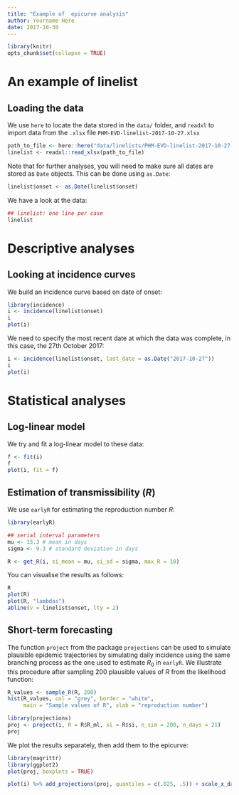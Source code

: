 ```yaml
---
title: "Example of  epicurve analysis"
author: Yourname Here
date: 2017-10-30
---
```


	
```r
library(knitr)
opts_chunk$set(collapse = TRUE)
```


# An example of linelist

## Loading the data

We use `here` to locate the data stored in the `data/` folder, and `readxl` to import data from the `.xlsx` file `PHM-EVD-linelist-2017-10-27.xlsx`
	
```r
path_to_file <- here::here("data/linelists/PHM-EVD-linelist-2017-10-27.xlsx")
linelist <- readxl::read_xlsx(path_to_file)
```

Note that for further analyses, you will need to make sure all dates are stored
as `Date` objects. This can be done using `as.Date`:

```r
linelist$onset <- as.Date(linelist$onset)
```

We have a look at the data:
```r
## linelist: one line per case
linelist
```



# Descriptive analyses

## Looking at incidence curves

We build an incidence curve based on date of onset:

```r
library(incidence)
i <- incidence(linelist$onset)
i
plot(i)
```

We need to specify the most recent date at which the data was complete, in this
case, the 27th October 2017:

```r
i <- incidence(linelist$onset, last_date = as.Date("2017-10-27"))
i
plot(i)
```



# Statistical analyses

## Log-linear model

We try and fit a log-linear model to these data:

```r
f <- fit(i)
f
plot(i, fit = f)
```



## Estimation of transmissibility ($R$)

We use `earlyR` for estimating the reproduction number $R$:

```r

library(earlyR)

## serial interval parameters
mu <- 15.3 # mean in days
sigma <- 9.3 # standard deviation in days

R <- get_R(i, si_mean = mu, si_sd = sigma, max_R = 10)

```

You can visualise the results as follows:

```r
R
plot(R)
plot(R, "lambdas")
abline(v = linelist$onset, lty = 2)

```


## Short-term forecasting

The function `project` from the package `projections` can be used to simulate
plausible epidemic trajectories by simulating daily incidence using the same
branching process as the one used to estimate $R_0$ in `earlyR`. We illustrate
this procedure after sampling 200 plausible values of $R$ from the likelihood
function:

```r
R_values <- sample_R(R, 200)
hist(R_values, col = "grey", border = "white",
     main = "Sample values of R", xlab = "reproduction number")

library(projections)
proj <- project(i, R = R$R_ml, si = R$si, n_sim = 200, n_days = 21)
proj
```

We plot the results separately, then add them to the epicurve:

```r
library(magrittr)
library(ggplot2)
plot(proj, boxplots = TRUE)

plot(i) %>% add_projections(proj, quantiles = c(.025, .5)) + scale_x_date()

```

